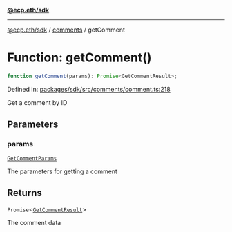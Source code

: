 [**@ecp.eth/sdk**](../../index.mdx)

***

[@ecp.eth/sdk](/sdk-reference/index.mdx) / [comments](/sdk-reference/comments/index.mdx) / getComment

# Function: getComment()

```ts
function getComment(params): Promise<GetCommentResult>;
```

Defined in: [packages/sdk/src/comments/comment.ts:218](https://github.com/ecp-eth/comments-monorepo/blob/main/packages/sdk/src/comments/comment.ts#L218)

Get a comment by ID

## Parameters

### params

[`GetCommentParams`](/sdk-reference/comments/type-aliases/GetCommentParams.mdx)

The parameters for getting a comment

## Returns

`Promise`\<[`GetCommentResult`](/sdk-reference/comments/type-aliases/GetCommentResult.mdx)\>

The comment data

